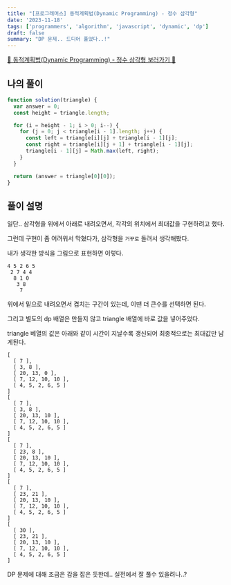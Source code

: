```yaml
---
title: "[프로그래머스] 동적계획법(Dynamic Programming) - 정수 삼각형"
date: '2023-11-18'
tags: ['programmers', 'algorithm', 'javascript', 'dynamic', 'dp']
draft: false
summary: "DP 문제.. 드디어 풀었다..!"
---
```


[📌 동적계획법(Dynamic Programming) - 정수 삼각형 보러가기 📌](https://school.programmers.co.kr/learn/courses/30/lessons/43105)

## 나의 풀이

```js
function solution(triangle) {
  var answer = 0;
  const height = triangle.length;

  for (i = height - 1; i > 0; i--) {
    for (j = 0; j < triangle[i - 1].length; j++) {
      const left = triangle[i][j] + triangle[i - 1][j];
      const right = triangle[i][j + 1] + triangle[i - 1][j];
      triangle[i - 1][j] = Math.max(left, right);
    }
  }

  return (answer = triangle[0][0]);
}
```

## 풀이 설명

일단.. 삼각형을 위에서 아래로 내려오면서, 각각의 위치에서 최대값을 구현하려고 했다.

그런데 구현이 좀 어려워서 막혔다가, 삼각형을 `거꾸로` 돌려서 생각해봤다.

내가 생각한 방식을 그림으로 표현하면 이렇다.

```
4 5 2 6 5
 2 7 4 4
  8 1 0
   3 8
    7
```

위에서 밑으로 내려오면서 겹치는 구간이 있는데, 이땐 더 큰수를 선택하면 된다.

그리고 별도의 dp 배열은 만들지 않고 triangle 배열에 바로 값을 넣어주었다.

triangle 베열의 값은 아래와 같이 시간이 지날수록 갱신되어 최종적으로는 최대값만 남게된다.

```
[
  [ 7 ],
  [ 3, 8 ],
  [ 20, 13, 0 ],
  [ 7, 12, 10, 10 ],
  [ 4, 5, 2, 6, 5 ]
]
[
  [ 7 ],
  [ 3, 8 ],
  [ 20, 13, 10 ],
  [ 7, 12, 10, 10 ],
  [ 4, 5, 2, 6, 5 ]
]
[
  [ 7 ],
  [ 23, 8 ],
  [ 20, 13, 10 ],
  [ 7, 12, 10, 10 ],
  [ 4, 5, 2, 6, 5 ]
]
[
  [ 7 ],
  [ 23, 21 ],
  [ 20, 13, 10 ],
  [ 7, 12, 10, 10 ],
  [ 4, 5, 2, 6, 5 ]
]
[
  [ 30 ],
  [ 23, 21 ],
  [ 20, 13, 10 ],
  [ 7, 12, 10, 10 ],
  [ 4, 5, 2, 6, 5 ]
]
```

DP 문제에 대해 조금은 감을 잡은 듯한데.. 실전에서 잘 풀수 있을려나..?
